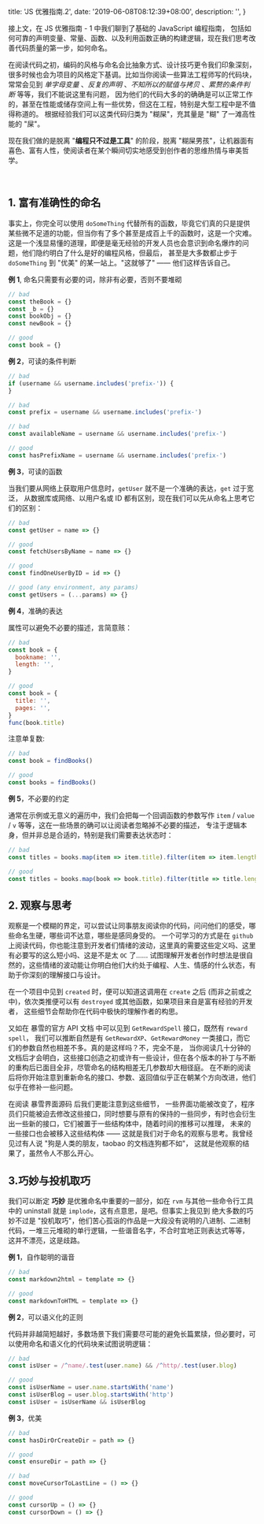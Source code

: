 
  title: 'JS 优雅指南.2',
  date: '2019-06-08T08:12:39+08:00',
  description: '',
}

接上文，在 <NextLink href="/posts/elegant-js-1"><a>JS 优雅指南 - 1</a></NextLink> 中我们聊到了基础的 JavaScript 编程指南，
包括如何可靠的声明变量、常量、函数、以及利用函数正确的构建逻辑，现在我们思考改善代码质量的第一步，如何命名。

在阅读代码之初，编码的风格与命名会比抽象方式、设计技巧更令我们印象深刻，很多时候也会为项目的风格定下基调。比如当你阅读一些算法工程师写的代码块，
常常会见到 _单字母变量_ 、_反复的声明_ 、_不知所以的赋值与拷贝_ 、_累赘的条件判断_ 等等，我们不能说这里有问题，
因为他们的代码大多的的确确是可以正常工作的，甚至在性能或储存空间上有一些优势，但这在工程，特别是大型工程中是不值得称道的。
根据经验我们可以这类代码归类为 "糊屎"，充其量是 "糊" 了一滩高性能的 "屎"。

现在我们做的是脱离 "**编程只不过是工具**" 的阶段，脱离 "糊屎男孩"，让机器面有喜色、富有人性，使阅读者在某个瞬间切实地感受到创作者的思维热情与审美哲学。

<br />

## 1. 富有准确性的命名

事实上，你完全可以使用 `doSomeThing` 代替所有的函数，毕竟它们真的只是提供某些微不足道的功能，但当你有了多个甚至是成百上千的函数时，这是一个灾难。
这是一个浅显易懂的道理，即便是毫无经验的开发人员也会意识到命名爆炸的问题，他们隐约明白了什么是好的编程风格，但最后，
甚至是大多数都止步于 `doSomeThing` 到 "优美" 的某一站上。"这就够了" —— 他们这样告诉自己。

<p></p>

**例 1**, 命名只需要有必要的词，除非有必要，否则不要堆砌

```js
// bad
const theBook = {}
const _b = {}
const bookObj = {}
const newBook = {}

// good
const book = {}
```

**例 2**，可读的条件判断

```js
// bad
if (username && username.includes('prefix-')) {
}

// bad
const prefix = username && username.includes('prefix-')

// bad
const availableName = username && username.includes('prefix-')

// good
const hasPrefixName = username && username.includes('prefix-')
```

**例 3**，可读的函数

当我们要从网络上获取用户信息时，`getUser` 就不是一个准确的表达，`get` 过于宽泛，
从数据库或网络、以用户名或 ID 都有区别，现在我们可以先从命名上思考它们的区别：

```js
// bad
const getUser = name => {}
```

```js
// good
const fetchUsersByName = name => {}

// good
const findOneUserByID = id => {}

// good (any environment, any params)
const getUsers = (...params) => {}
```

**例 4**，准确的表达

属性可以避免不必要的描述，言简意赅：

```js
// bad
const book = {
  bookname: '',
  length: '',
}

// good
const book = {
  title: '',
  pages: '',
}
func(book.title)
```

注意单复数:

```js
// bad
const book = findBooks()

// good
const books = findBooks()
```

**例 5**，不必要的约定

通常在示例或无意义的遍历中，我们会把每一个回调函数的参数写作 `item` / `value` / `v` 等等，这在一些场景的确可以让阅读者忽略掉不必要的描述，
专注于逻辑本身，但并非总是合适的，特别是我们需要表达状态时：

```js
// bad
const titles = books.map(item => item.title).filter(item => item.length > 0)

// good
const titles = books.map(book => book.title).filter(title => title.length > 0)
```

<Spacer h={2} />

## 2. 观察与思考

观察是一个模糊的界定，可以尝试让同事朋友阅读你的代码，问问他们的感受，哪些命名生硬，哪些词不达意，哪些是感同身受的。
一个可学习的方式是在 `github` 上阅读代码，你也能注意到开发者们情绪的波动，这里真的需要这些定义吗、这里有必要写的这么短小吗、这是不是太 `OC` 了……
试图理解开发者创作时想法是很自然的，这些情绪的波动能让你明白他们大约处于编程、人生、情感的什么状态，有助于你深刻的理解接口与设计。

在一个项目中见到 `created` 时，便可以知道这调用在 `create` 之后 (而非之前或之中)，依次类推便可以有 `destroyed` 或其他函数，如果项目来自是富有经验的开发者，
这些细节会帮助你在代码中极快的理解作者的构思。

又如在 <Link rel="nofollow" color href="http://wowprogramming.com/">暴雪的官方 API 文档</Link> 中可以见到 `GetRewardSpell` 接口，既然有 `reward spell`，
我们可以推断自然是有 `GetRewardXP`、`GetRewardMoney` 一类接口，而它们的参数自然也相差不多。真的是这样吗？不，完全不是，
当你阅读几十分钟的文档后才会明白，这些接口创造之初或许有一些设计，但在各个版本的补丁与不断的重构后已面目全非，尽管命名的结构相差无几参数却大相径庭。
在不断的阅读后将你开始注意到重新命名的接口、参数、返回值似乎正在朝某个方向改进，他们似乎在修补一些问题。

在阅读 <Link rel="nofollow" color href="https://github.com/tomrus88/BlizzardInterfaceCode">暴雪界面源码</Link> 后我们更能注意到这些细节，
一些界面功能被改变了，程序员们只能被迫去修改这些接口，同时想要与原有的保持的一些同步，有时也会衍生出一些新的接口，它们被置于一些结构体中，随着时间的推移可以推理，
未来的一些接口也会被移入这些结构体 —— 这就是我们对于命名的观察与思考。我曾经见过有人说 "狗是人类的朋友，taobao 的文档连狗都不如"，
这就是他观察的结果了，虽然令人不那么开心。

<Spacer h={2} />

## 3.巧妙与投机取巧

我们可以断定 **巧妙** 是优雅命名中重要的一部分，如在 `rvm` 与其他一些命令行工具中的 uninstall 就是 `implode`，这有点意思，是吧。但事实上我见到
绝大多数的巧妙不过是 "投机取巧"，他们苦心孤诣的作品是一大段没有说明的八进制、二进制代码，一堆三元堆砌的单行逻辑，一些谐音名字，不合时宜地正则表达式等等，
这并不漂亮，这是歧路。

**例 1**，自作聪明的谐音

```js
// bad
const markdown2html = template => {}

// good
const markdownToHTML = template => {}
```

**例 2**，可以语义化的正则

代码并非越简短越好，多数场景下我们需要尽可能的避免长篇累牍，但必要时，可以使用命名和语义化的代码块来试图说明逻辑：

```js
// bad
const isUser = /^name/.test(user.name) && /^http/.test(user.blog)

// good
const isUserName = user.name.startsWith('name')
const isUserBlog = user.blog.startsWith('http')
const isUser = isUserName && isUserBlog
```

**例 3**，优美

```js
// bad
const hasDirOrCreateDir = path => {}

// good
const ensureDir = path => {}
```

```js
// bad
const moveCursorToLastLine = () => {}

// good
const cursorUp = () => {}
const cursorDown = () => {}
```

